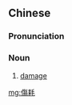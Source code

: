 ==Chinese==
{{zh-forms|s=伤耗}}

===Pronunciation===
{{zh-pron
|m=shānghào
|c=soeng1 hou3
|mn=qz,xm:siong-hòⁿ/zz:siang-hòⁿ
|cat=n
}}

===Noun===
{{zh-noun}}

# [[damage]]

[[mg:傷耗]]